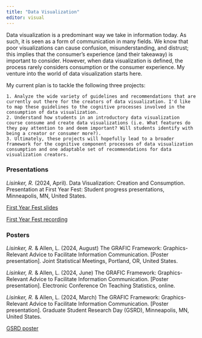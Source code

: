 ```yaml
---
title: "Data Visualization"
editor: visual
---
```


Data visualization is a predominant way we take in information today. As such, it is seen as a form of communication in many fields. We know that poor visualizations can cause confusion, misunderstanding, and distrust; this implies that the consumer’s experience (and their takeaway) is important to consider. However, when data visualization is defined, the process rarely considers consumption or the consumer experience. My venture into the world of data visualization starts here.

My current plan is to tackle the following three projects:

    1. Analyze the wide variety of guidelines and recommendations that are currently out there for the creators of data visualization. I'd like to map these guidelines to the cognitive processes involved in the consumption of data visualization.
    2. Understand how students in an introductory data visualization course consume and create data visualizations (i.e. What features do they pay attention to and deem important? Will students identify with being a creator or consumer more?).
    3. Ultimately, these projects will hopefully lead to a broader framework for the cognitive component processes of data visualization consumption and one adaptable set of recommendations for data visualization creators. 

### Presentations

*Lisinker, R.* (2024, April). Data Visualization: Creation and Consumption. Presentation at First Year Fest: Student progress presentations, Minneapolis, MN, United States.

[First Year Fest slides](https://raw.githubusercontent.com/rlisinker/website-quarto/main/files/data-viz/Lisinker_DataViz_FirstYearFest_Slides.pdf)

[First Year Fest recording](https://umn.zoom.us/rec/play/BOTWIsdA1AFIdUQltIsFrwzq0VwJ6shg8ONf14o4BfxOBxrRg387uSHuJE8-E62fQlGmL4OhH6raoiLq.baEVjzJoZE5oBn0O?canPlayFromShare=true&from=share_recording_detail&startTime=1712160224000&componentName=rec-play&originRequestUrl=https%3A%2F%2Fumn.zoom.us%2Frec%2Fshare%2FuHBgM7WT-yCMAmGzwRp8-2E-mwzOWO9u8kH78vL6JO1UzVGA9-Iwh5BSHaSctPxO.JlXuVOX8Zi6hi3bA%3FstartTime%3D1712160224000)

### Posters

*Lisinker, R.* & Allen, L. (2024, August) The GRAFIC Framework: Graphics-Relevant Advice to Facilitate Information Communication. [Poster presentation]. Joint Statistical Meetings, Portland, OR, United States. 

*Lisinker, R.* & Allen, L. (2024, June) The GRAFIC Framework: Graphics-Relevant Advice to Facilitate Information Communication. [Poster presentation]. Electronic Conference On Teaching Statistics, online.

*Lisinker, R.* & Allen, L. (2024, March) The GRAFIC Framework: Graphics-Relevant Advice to Facilitate Information Communication. [Poster presentation]. Graduate Student Research Day (GSRD), Minneapolis, MN, United States. 

[GSRD poster](https://raw.githubusercontent.com/rlisinker/website-quarto/main/files/data-viz/Lisinker_GRAFIC_GSRD.pdf)
